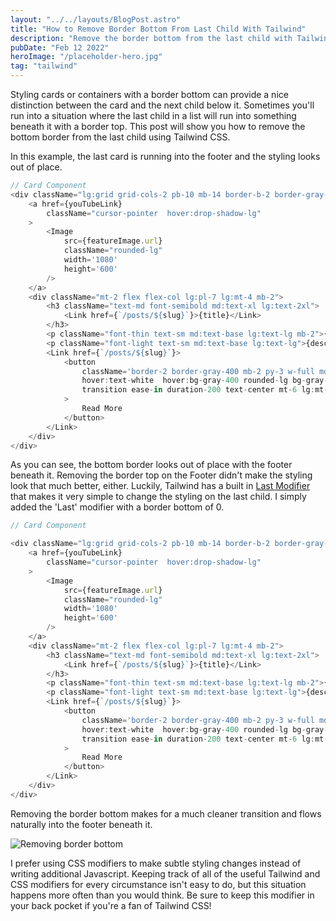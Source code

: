 ```yaml
---
layout: "../../layouts/BlogPost.astro"
title: "How to Remove Border Bottom From Last Child With Tailwind"
description: "Remove the border bottom from the last child with Tailwind CSS using one simple modifier."
pubDate: "Feb 12 2022"
heroImage: "/placeholder-hero.jpg"
tag: "tailwind"
---
```


Styling cards or containers with a border bottom can provide a nice 
distinction between the card and the next child below it. 
Sometimes you'll run into a situation where the last child in a list 
will run into something beneath it with a border top. 
This post will show you how to remove the bottom border from the last child using Tailwind CSS.

In this example, the last card is running into the footer and the styling looks out of place.

```js
// Card Component
<div className="lg:grid grid-cols-2 pb-10 mb-14 border-b-2 border-gray-200 ">
    <a href={youTubeLink}
        className="cursor-pointer  hover:drop-shadow-lg"
    >
        <Image 
            src={featureImage.url}
            className="rounded-lg"
            width='1080'
            height='600'
        />
    </a>
    <div className="mt-2 flex flex-col lg:pl-7 lg:mt-4 mb-2">
        <h3 className="text-md font-semibold md:text-xl lg:text-2xl">
            <Link href={`/posts/${slug}`}>{title}</Link>
        </h3>
        <p className="font-thin text-sm md:text-base lg:text-lg mb-2">{date}</p>
        <p className="font-light text-sm md:text-base lg:text-lg">{description}</p>
        <Link href={`/posts/${slug}`}>
            <button 
                className='border-2 border-gray-400 mb-2 py-3 w-full md:w-1/2 mx-auto lg:w-5/12 lg:mx-0 lg:mb-0 
                hover:text-white  hover:bg-gray-400 rounded-lg bg-gray-50 text-black  
                transition ease-in duration-200 text-center mt-6 lg:mt-auto'
            >
                Read More
            </button>
        </Link>
    </div>
</div>
```

As you can see, the bottom border looks out of place with the footer beneath it. 
Removing the border top on the Footer didn't make the styling look that much better, either. 
Luckily, Tailwind has a built in 
<a href="https://tailwindcss.com/docs/hover-focus-and-other-states#last-child-v1-1-0" target="_blank">Last Modifier</a> 
that makes it very simple to change the styling on the last child. I simply added the 'Last' modifier with a border bottom of 0.

```js
// Card Component

<div className="lg:grid grid-cols-2 pb-10 mb-14 border-b-2 border-gray-200 last:border-b-0">
    <a href={youTubeLink}
        className="cursor-pointer  hover:drop-shadow-lg"
    >
        <Image 
            src={featureImage.url}
            className="rounded-lg"
            width='1080'
            height='600'
        />
    </a>
    <div className="mt-2 flex flex-col lg:pl-7 lg:mt-4 mb-2">
        <h3 className="text-md font-semibold md:text-xl lg:text-2xl">
            <Link href={`/posts/${slug}`}>{title}</Link>
        </h3>
        <p className="font-thin text-sm md:text-base lg:text-lg mb-2">{date}</p>
        <p className="font-light text-sm md:text-base lg:text-lg">{description}</p>
        <Link href={`/posts/${slug}`}>
            <button 
                className='border-2 border-gray-400 mb-2 py-3 w-full md:w-1/2 mx-auto lg:w-5/12 lg:mx-0 lg:mb-0 
                hover:text-white  hover:bg-gray-400 rounded-lg bg-gray-50 text-black  
                transition ease-in duration-200 text-center mt-6 lg:mt-auto'
            >
                Read More
            </button>
        </Link>
    </div>
</div>
```

Removing the border bottom makes for a much cleaner transition and flows naturally into the footer beneath it.

![Removing border bottom](/images/removing-border-bottom.png)

I prefer using CSS modifiers to make subtle styling changes instead of writing additional Javascript. 
Keeping track of all of the useful Tailwind and CSS modifiers for every circumstance isn't easy to do, 
but this situation happens more often than you would think. 
Be sure to keep this modifier in your back pocket if you're a fan of Tailwind CSS!
